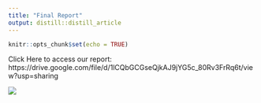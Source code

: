 ```yaml
---
title: "Final Report"
output: distill::distill_article
---
```


```r
knitr::opts_chunk$set(echo = TRUE)
```
Click Here to access our report:
https://drive.google.com/file/d/1lCQbGCGseQjkAJ9jYG5c_80Rv3FrRq6t/view?usp=sharing

![](https://user-images.githubusercontent.com/91875763/141803589-d13a0e6c-4bc6-46de-a920-7742554cf0e9.jpg)


